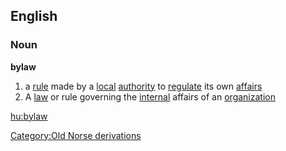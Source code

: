 ==English==
===Noun===
'''bylaw'''
#a [[rule]] made by a [[local]] [[authority]] to [[regulate]] its own [[affair]]s
#A [[law]] or rule governing the [[internal]] affairs of an [[organization]]
[[Category:Old Norse derivations]]

[[hu:bylaw]]